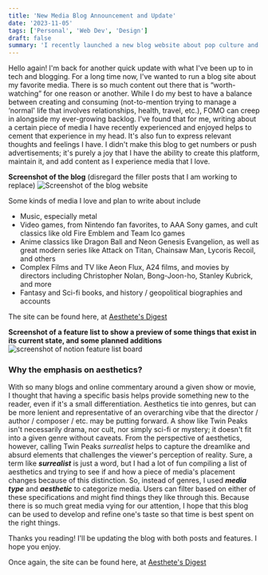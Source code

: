 ```yaml
---
title: 'New Media Blog Announcement and Update'
date: '2023-11-05'
tags: ['Personal', 'Web Dev', 'Design']
draft: false
summary: 'I recently launched a new blog website about pop culture and media. The site focuses on aesthetics and allowed me to make custom designs and have a steady project to add features and content to over time. '
---
```


Hello again! I'm back for another quick update with what I've been up to in tech and blogging. For a long time now, I've wanted to run a blog site about my favorite media. There is so much content out there that is “worth-watching” for one reason or another. While I do my best to have a balance between creating and consuming (not-to-mention trying to manage a ‘normal' life that involves relationships, health, travel, etc.), FOMO can creep in alongside my ever-growing backlog. I've found that for me, writing about a certain piece of media I have recently experienced and enjoyed helps to cement that experience in my head. It's also fun to express relevant thoughts and feelings I have. I didn't make this blog to get numbers or push advertisements; it's purely a joy that I have the ability to create this platform, maintain it, and add content as I experience media that I love.

**Screenshot of the blog** (disregard the filler posts that I am working to replace)
![Screenshot of the blog website](https://drive.google.com/uc?id=1WpkeAuJXCXk2pZunrFqps8bl0Vv3U0pZ/view?usp=sharing)

Some kinds of media I love and plan to write about include

- Music, especially metal
- Video games, from Nintendo fan favorites, to AAA Sony games, and cult classics like old Fire Emblem and Team Ico games
- Anime classics like Dragon Ball and Neon Genesis Evangelion, as well as great modern series like Attack on Titan, Chainsaw Man, Lycoris Recoil, and others
- Complex Films and TV like Aeon Flux, A24 films, and movies by directors including Christopher Nolan, Bong-Joon-ho, Stanley Kubrick, and more
- Fantasy and Sci-fi books, and history / geopolitical biographies and accounts

The site can be found here, at [Aesthete's Digest](http://aesthetesdigest.com)

**Screenshot of a feature list to show a preview of some things that exist in its current state, and some planned additions**
![screenshot of notion feature list board](https://drive.google.com/uc?id=1Gya-ra0mYL2ZRu0j-2lc9FzrkUlrDbX2/view?usp=sharing)

### Why the emphasis on aesthetics?

With so many blogs and online commentary around a given show or movie, I thought that having a specific basis helps provide something new to the reader, even if it's a small differentiation. Aesthetics tie into genres, but can be more lenient and representative of an overarching vibe that the director / author / composer / etc. may be putting forward. A show like Twin Peaks isn't necessarily drama, nor cult, nor simply sci-fi or mystery; it doesn't fit into a given genre without caveats. From the perspective of aesthetics, however, calling Twin Peaks _surrealist_ helps to capture the dreamlike and absurd elements that challenges the viewer's perception of reality. Sure, a term like **_surrealist_** is just a word, but I had a lot of fun compiling a list of aesthetics and trying to see if and how a piece of media's placement changes because of this distinction. So, instead of genres, I used **_media type_** and **_aesthetic_** to categorize media. Users can filter based on either of these specifications and might find things they like through this. Because there is so much great media vying for our attention, I hope that this blog can be used to develop and refine one's taste so that time is best spent on the right things.

Thanks you reading! I'll be updating the blog with both posts and features. I hope you enjoy.

Once again, the site can be found here, at [Aesthete's Digest](http://aesthetesdigest.com)
